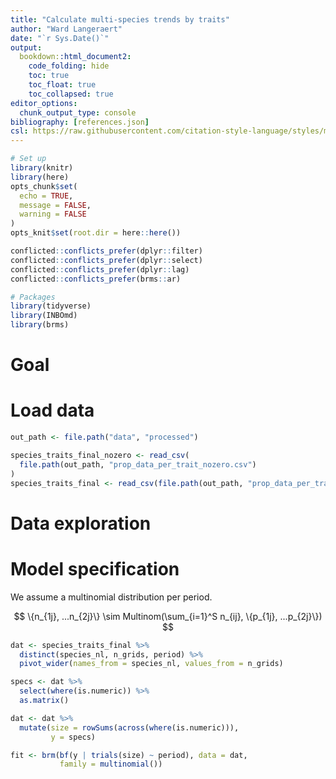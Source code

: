 ```yaml
---
title: "Calculate multi-species trends by traits"
author: "Ward Langeraert"
date: "`r Sys.Date()`"
output:
  bookdown::html_document2:
    code_folding: hide
    toc: true
    toc_float: true
    toc_collapsed: true
editor_options: 
  chunk_output_type: console
bibliography: [references.json]
csl: https://raw.githubusercontent.com/citation-style-language/styles/master/research-institute-for-nature-and-forest.csl
---
```


```r
# Set up
library(knitr)
library(here)
opts_chunk$set(
  echo = TRUE,
  message = FALSE,
  warning = FALSE
)
opts_knit$set(root.dir = here::here())

conflicted::conflicts_prefer(dplyr::filter)
conflicted::conflicts_prefer(dplyr::select)
conflicted::conflicts_prefer(dplyr::lag)
conflicted::conflicts_prefer(brms::ar)

# Packages
library(tidyverse)
library(INBOmd)
library(brms)
```

# Goal

# Load data

```r
out_path <- file.path("data", "processed")

species_traits_final_nozero <- read_csv(
  file.path(out_path, "prop_data_per_trait_nozero.csv")
)
species_traits_final <- read_csv(file.path(out_path, "prop_data_per_trait.csv"))
```

# Data exploration

# Model specification

We assume a multinomial distribution per period.

$$
\{n_{1j}, ...n_{2j}\} \sim Multinom(\sum_{i=1}^S n_{ij}, \{p_{1j}, ...p_{2j}\})
$$

```r
dat <- species_traits_final %>%
  distinct(species_nl, n_grids, period) %>%
  pivot_wider(names_from = species_nl, values_from = n_grids)

specs <- dat %>%
  select(where(is.numeric)) %>%
  as.matrix()

dat <- dat %>%
  mutate(size = rowSums(across(where(is.numeric))),
         y = specs)

fit <- brm(bf(y | trials(size) ~ period), data = dat, 
           family = multinomial())
```

